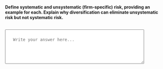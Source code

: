 ::: {.question-block}

<label for="module2_long_q2"><strong>Define systematic and unsystematic (firm-specific) risk, providing an example for each. Explain why diversification can eliminate unsystematic risk but not systematic risk.</strong></label><br><br>

<textarea id="module2_long_q2" name="module2_long_q2" rows="4" cols="60" placeholder="Write your answer here..." style="width:90%; padding:25px;"></textarea>

:::
